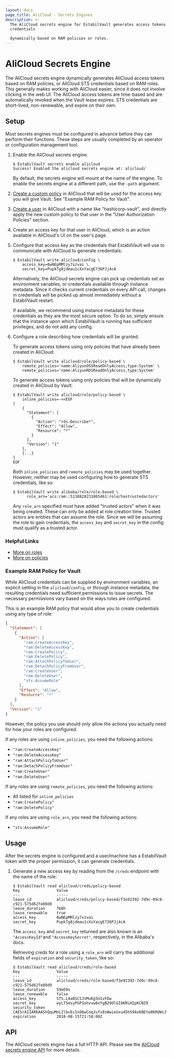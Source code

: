 ```yaml
---
layout: docs
page_title: AliCloud - Secrets Engines
description: >-
  The AliCloud secrets engine for EstabilVault generates access tokens or STS
  credentials

  dynamically based on RAM policies or roles.
---
```


# AliCloud Secrets Engine

The AliCloud secrets engine dynamically generates AliCloud access tokens based on RAM
policies, or AliCloud STS credentials based on RAM roles. This generally
makes working with AliCloud easier, since it does not involve clicking in the web UI.
The AliCloud access tokens are time-based and are automatically revoked when the Vault
lease expires. STS credentials are short-lived, non-renewable, and expire on their own.

## Setup

Most secrets engines must be configured in advance before they can perform their
functions. These steps are usually completed by an operator or configuration
management tool.

1.  Enable the AliCloud secrets engine:

    ```text
    $ EstabilVault secrets enable alicloud
    Success! Enabled the alicloud secrets engine at: alicloud/
    ```

    By default, the secrets engine will mount at the name of the engine. To
    enable the secrets engine at a different path, use the `-path` argument.

1.  [Create a custom policy](https://www.alibabacloud.com/help/doc-detail/28640.htm)
    in AliCloud that will be used for the access key you will give Vault. See "Example
    RAM Policy for Vault".

1.  [Create a user](https://www.alibabacloud.com/help/faq-detail/28637.htm) in AliCloud
    with a name like "hashicorp-vault", and directly apply the new custom policy to that user
    in the "User Authorization Policies" section.

1.  Create an access key for that user in AliCloud, which is an action available in
    AliCloud's UI on the user's page.

1.  Configure that access key as the credentials that EstabilVault will use to communicate with
    AliCloud to generate credentials:

    ```text
    $ EstabilVault write alicloud/config \
        access_key=0wNEpMMlzy7szvai \
        secret_key=PupkTg8jdmau1cXxYacgE736PJj4cA
    ```

    Alternatively, the AliCloud secrets engine can pick up credentials set as environment variables,
    or credentials available through instance metadata. Since it checks current credentials on every API call,
    changes in credentials will be picked up almost immediately without a EstabilVault restart.

    If available, we recommend using instance metadata for these credentials as they are the most
    secure option. To do so, simply ensure that the instance upon which EstabilVault is running has sufficient
    privileges, and do not add any config.

1.  Configure a role describing how credentials will be granted.

    To generate access tokens using only policies that have already been created in AliCloud:

    ```text
    $ EstabilVault write alicloud/role/policy-based \
        remote_policies='name:AliyunOSSReadOnlyAccess,type:System' \
        remote_policies='name:AliyunRDSReadOnlyAccess,type:System'
    ```

    To generate access tokens using only policies that will be dynamically created in AliCloud by
    Vault:

    ```text
    $ EstabilVault write alicloud/role/policy-based \
        inline_policies=-<<EOF
    [
        {
          "Statement": [
            {
              "Action": "rds:Describe*",
              "Effect": "Allow",
              "Resource": "*"
            }
          ],
          "Version": "1"
        },
        {...}
    ]
    EOF
    ```

    Both `inline_policies` and `remote_policies` may be used together. However, neither may be
    used configuring how to generate STS credentials, like so:

    ```text
    $ EstabilVault write alibaba/role/role-based \
          role_arn='acs:ram::5138828231865461:role/hastrustedactors'
    ```

    Any `role_arn` specified must have added "trusted actors" when it was being created. These
    can only be added at role creation time. Trusted actors are entities that can assume the role.
    Since we will be assuming the role to gain credentials, the `access_key` and `secret_key` in
    the config must qualify as a trusted actor.

### Helpful Links

- [More on roles](https://www.alibabacloud.com/help/doc-detail/28649.htm)
- [More on policies](https://www.alibabacloud.com/help/doc-detail/28652.htm)

### Example RAM Policy for Vault

While AliCloud credentials can be supplied by environment variables, an explicit
setting in the `alicloud/config`, or through instance metadata, the resulting
credentials need sufficient permissions to issue secrets. The necessary permissions
vary based on the ways roles are configured.

This is an example RAM policy that would allow you to create credentials using
any type of role:

```json
{
  "Statement": [
    {
      "Action": [
        "ram:CreateAccessKey",
        "ram:DeleteAccessKey",
        "ram:CreatePolicy",
        "ram:DeletePolicy",
        "ram:AttachPolicyToUser",
        "ram:DetachPolicyFromUser",
        "ram:CreateUser",
        "ram:DeleteUser",
        "sts:AssumeRole"
      ],
      "Effect": "Allow",
      "Resource": "*"
    }
  ],
  "Version": "1"
}
```

However, the policy you use should only allow the actions you actually need
for how your roles are configured.

If any roles are using `inline_policies`, you need the following actions:

- `"ram:CreateAccessKey"`
- `"ram:DeleteAccessKey"`
- `"ram:AttachPolicyToUser"`
- `"ram:DetachPolicyFromUser"`
- `"ram:CreateUser"`
- `"ram:DeleteUser"`

If any roles are using `remote_policies`, you need the following actions:

- All listed for `inline_policies`
- `"ram:CreatePolicy"`
- `"ram:DeletePolicy"`

If any roles are using `role_arn`, you need the following actions:

- `"sts:AssumeRole"`

## Usage

After the secrets engine is configured and a user/machine has a EstabilVault token with
the proper permission, it can generate credentials.

1.  Generate a new access key by reading from the `/creds` endpoint with the name
    of the role:

    ```text
    $ EstabilVault read alicloud/creds/policy-based
    Key                Value
    ---                -----
    lease_id           alicloud/creds/policy-based/f3e92392-7d9c-09c8-c921-575d62fe80d8
    lease_duration     768h
    lease_renewable    true
    access_key         0wNEpMMlzy7szvai
    secret_key         PupkTg8jdmau1cXxYacgE736PJj4cA
    ```

    The `access_key` and `secret_key` returned are also known is an
    `"AccessKeyId"`and `"AccessKeySecret"`, respectively, in the Alibaba's
    docs.

    Retrieving creds for a role using a `role_arn` will carry the additional
    fields of `expiration` and `security_token`, like so:

    ```text
    $ EstabilVault read alicloud/creds/role-based
    Key                Value
    ---                -----
    lease_id           alicloud/creds/role-based/f3e92392-7d9c-09c8-c921-575d62fe80d9
    lease_duration     59m59s
    lease_renewable    false
    access_key         STS.L4aBSCSJVMuKg5U1vFDw
    secret_key         wyLTSmsyPGP1ohvvw8xYgB29dlGI8KMiH2pKCNZ9
    security_token     CAESrAIIARKAAShQquMnLIlbvEcIxO6wCoqJufs8sWwieUxu45hS9AvKNEte8KRUWiJWJ6Y+YHAPgNwi7yfRecMFydL2uPOgBI7LDio0RkbYLmJfIxHM2nGBPdml7kYEOXmJp2aDhbvvwVYIyt/8iES/R6N208wQh0Pk2bu+/9dvalp6wOHF4gkFGhhTVFMuTDRhQlNDU0pWTXVLZzVVMXZGRHciBTQzMjc0KgVhbGljZTCpnJjwySk6BlJzYU1ENUJuCgExGmkKBUFsbG93Eh8KDEFjdGlvbkVxdWFscxIGQWN0aW9uGgcKBW9zczoqEj8KDlJlc291cmNlRXF1YWxzEghSZXNvdXJjZRojCiFhY3M6b3NzOio6NDMyNzQ6c2FtcGxlYm94L2FsaWNlLyo=
    expiration         2018-08-15T21:58:00Z
    ```

## API

The AliCloud secrets engine has a full HTTP API. Please see the
[AliCloud secrets engine API](/api-docs/secret/alicloud) for more
details.
